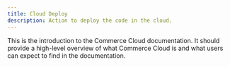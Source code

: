 ```yaml
---
title: Cloud Deploy
description: Action to deploy the code in the cloud.
---
```


This is the introduction to the Commerce Cloud documentation. It should provide a high-level overview of what Commerce Cloud is and what users can expect to find in the documentation.